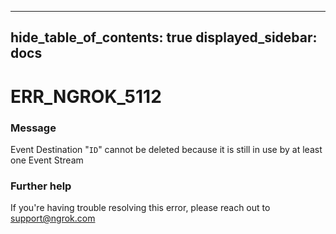

---
hide_table_of_contents: true
displayed_sidebar: docs
---


# ERR_NGROK_5112

### Message
Event Destination "`ID`" cannot be deleted because it is still in use by at least one Event Stream

<ErrorDetails error="err_ngrok_5112" />



### Further help
If you're having trouble resolving this error, please reach out to [support@ngrok.com](mailto:support@ngrok.com?subject=Help%20with%20ERR_NGROK_5112)

